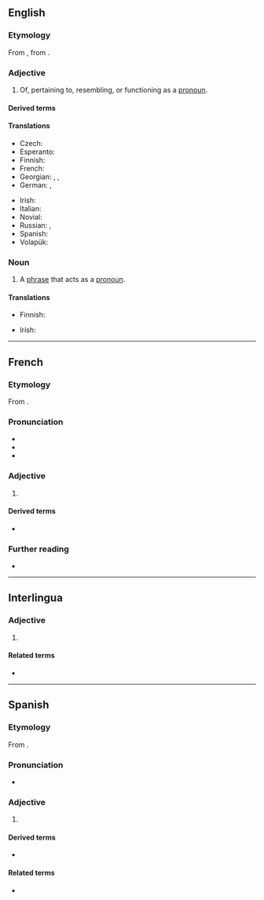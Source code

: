 ==English==

===Etymology===
From {{der|en|LL.|prōnōminālis}}, from {{der|en|la|pronomen|prōnōmen, prōnōminis}}.

===Adjective===
{{en-adj}}

# Of, pertaining to, resembling, or functioning as a [[pronoun]].

====Derived terms====
{{der4|en|pronominal adverb|pronominal verb|pronominalize|pronominally}}

====Translations====
{{trans-top|of a pronoun}}
* Czech: {{t|cs|zájmenný}}
* Esperanto: {{t|eo|pronoma}}
* Finnish: {{t|fi|pronominaalinen}}
* French: {{t+|fr|pronominal}}
* Georgian: {{t|ka|ნაცვალსახელური}}, {{t|ka|ნაცვალსახელითი}}, {{t|ka|ნაცვალსახელის}}
* German: {{t|de|fürwörtlich}}, {{qualifier|linguistics}} {{t|de|pronominal}}
{{trans-mid}}
* Irish: {{t|ga|forainmneach}}
* Italian: {{t+|it|pronominale}}
* Novial: {{t|nov|pronominal}}
* Russian: {{t+|ru|местоиме́нный}}, {{t|ru|местоимённый}}
* Spanish: {{t+|es|pronominal}}
* Volapük: {{t|vo|pönopik}}
{{trans-bottom}}

===Noun===
{{en-noun}}

# {{lb|en|grammar}} A [[phrase]] that acts as a [[pronoun]].

====Translations====
{{trans-top|type of phrase}}
* Finnish: {{t|fi|pronominaali}}
{{trans-mid}}
* Irish: {{t|ga|forainmneach|m}}
{{trans-bottom}}

----

==French==

===Etymology===
From {{der|fr|LL.|prōnōminālis}}.

===Pronunciation===
* {{fr-IPA}}
* {{homophones|fr|pronominale|pronominales}}
* {{audio|fr|LL-Q150 (fra)-DSwissK-pronominal.wav|Audio}}

===Adjective===
{{fr-adj}}

# {{l|en|pronominal}}

====Derived terms====
* {{l|fr|verbe pronominal}}

===Further reading===
* {{R:TLFi}}

----

==Interlingua==

===Adjective===
{{ia-adj|-}}

# {{l|en|pronominal}}

====Related terms====
* {{l|ia|pronomine}}

----

==Spanish==

===Etymology===
From {{der|es|LL.|prōnōminālis}}.

===Pronunciation===
* {{es-IPA}}

===Adjective===
{{es-adj|pl=pronominales}}

# {{l|en|pronominal}}

====Derived terms====
* {{l|es|verbo pronominal}}

====Related terms====
* {{l|es|pronombre}}